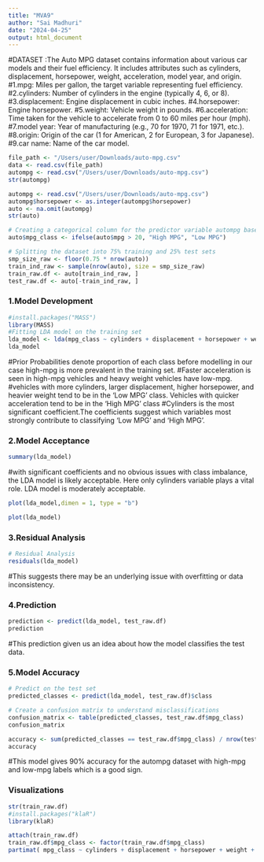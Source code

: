 ```yaml
---
title: "MVA9"
author: "Sai Madhuri"
date: "2024-04-25"
output: html_document
---
```

#DATASET :The Auto MPG dataset contains information about various car models and their fuel efficiency. It includes attributes such as cylinders, displacement, horsepower, weight, acceleration, model year, and origin. 
#1.mpg: Miles per gallon, the target variable representing fuel efficiency.
#2.cylinders: Number of cylinders in the engine (typically 4, 6, or 8).
#3.displacement: Engine displacement in cubic inches.
#4.horsepower: Engine horsepower.
#5.weight: Vehicle weight in pounds.
#6.acceleration: Time taken for the vehicle to accelerate from 0 to 60 miles per hour (mph).
#7.model year: Year of manufacturing (e.g., 70 for 1970, 71 for 1971, etc.).
#8.origin: Origin of the car (1 for American, 2 for European, 3 for Japanese).
#9.car name: Name of the car model.



```r

file_path <- "/Users/user/Downloads/auto-mpg.csv"
data <- read.csv(file_path)
autompg <- read.csv("/Users/user/Downloads/auto-mpg.csv")
str(autompg)

```

```r
autompg <- read.csv("/Users/user/Downloads/auto-mpg.csv")
autompg$horsepower <- as.integer(autompg$horsepower)
auto <- na.omit(autompg)
str(auto)
```


```r
# Creating a categorical column for the predictor variable autompg based on a threshold.
auto$mpg_class <- ifelse(auto$mpg > 20, "High MPG", "Low MPG")
```


```r
# Splitting the dataset into 75% training and 25% test sets
smp_size_raw <- floor(0.75 * nrow(auto))
train_ind_raw <- sample(nrow(auto), size = smp_size_raw)
train_raw.df <- auto[train_ind_raw, ]
test_raw.df <- auto[-train_ind_raw, ]
```

### 1.Model Development
```r
#install.packages("MASS")
library(MASS)
#Fitting LDA model on the training set
lda_model <- lda(mpg_class ~ cylinders + displacement + horsepower + weight + acceleration, data = train_raw.df)
lda_model
```
#Prior Probabilities denote proportion of each class before modelling in our case high-mpg is more prevalent in the training set.
#Faster acceleration is seen in high-mpg vehicles and heavy weight vehicles have low-mpg.
#vehicles with more cylinders, larger displacement, higher horsepower, and heavier weight tend to be in the 'Low MPG' class. Vehicles with quicker acceleration tend to be in the 'High MPG' class
#Cylinders is the most significant coefficient.The coefficients suggest which variables most strongly contribute to classifying 'Low MPG' and 'High MPG'.

### 2.Model Acceptance
```r
summary(lda_model)

```
#with significant coefficients and no obvious issues with class imbalance, the LDA model is likely acceptable. Here only cylinders variable plays a vital role. LDA model is moderately acceptable.

```r
plot(lda_model,dimen = 1, type = "b")

```

```r
plot(lda_model)

```

### 3.Residual Analysis
```r
# Residual Analysis 
residuals(lda_model)

```

#This suggests there may be an underlying issue with overfitting or data inconsistency.

### 4.Prediction
```r
prediction <- predict(lda_model, test_raw.df)
prediction
```
#This prediction given us an idea about how the model classifies the test data.

### 5.Model Accuracy
```r
# Predict on the test set
predicted_classes <- predict(lda_model, test_raw.df)$class

# Create a confusion matrix to understand misclassifications
confusion_matrix <- table(predicted_classes, test_raw.df$mpg_class)
confusion_matrix 

accuracy <- sum(predicted_classes == test_raw.df$mpg_class) / nrow(test_raw.df)
accuracy 

```
#This model gives 90% accuracy for the autompg dataset with high-mpg and low-mpg labels which is a good sign.

### Visualizations
```r
str(train_raw.df)
#install.packages("klaR") 
library(klaR)

```

```r
attach(train_raw.df)
train_raw.df$mpg_class <- factor(train_raw.df$mpg_class)
partimat( mpg_class ~ cylinders + displacement + horsepower + weight + acceleration , data = train_raw.df, method="lda")


```



